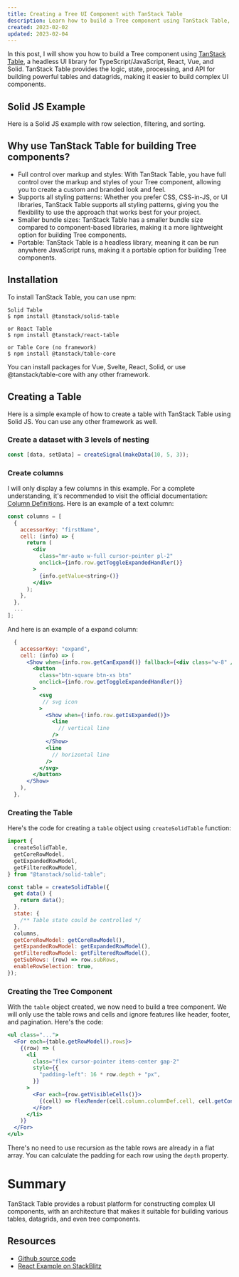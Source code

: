 ```yaml
---
title: Creating a Tree UI Component with TanStack Table
description: Learn how to build a Tree component using TanStack Table, a headless UI library for TypeScript/JavaScript, React, Vue, and Solid.
created: 2023-02-02
updated: 2023-02-04
---
```



In this post, I will show you how to build a Tree component using [TanStack Table](https://tanstack.com/table/v8), a headless UI library for TypeScript/JavaScript, React, Vue, and Solid. TanStack Table provides the logic, state, processing, and API for building powerful tables and datagrids, making it easier to build complex UI components.

## Solid JS Example

Here is a Solid JS example with row selection, filtering, and sorting.

<SolidTree client:idle />

## Why use TanStack Table for building Tree components?

- Full control over markup and styles: With TanStack Table, you have full control over the markup and styles of your Tree component, allowing you to create a custom and branded look and feel.
- Supports all styling patterns: Whether you prefer CSS, CSS-in-JS, or UI libraries, TanStack Table supports all styling patterns, giving you the flexibility to use the approach that works best for your project.
- Smaller bundle sizes: TanStack Table has a smaller bundle size compared to component-based libraries, making it a more lightweight option for building Tree components.
- Portable: TanStack Table is a headless library, meaning it can be run anywhere JavaScript runs, making it a portable option for building Tree components.

## Installation

To install TanStack Table, you can use npm:

```
Solid Table
$ npm install @tanstack/solid-table

or React Table
$ npm install @tanstack/react-table

or Table Core (no framework)
$ npm install @tanstack/table-core

```

You can install packages for Vue, Svelte, React, Solid, or use @tanstack/table-core with any other framework.

## Creating a Table

Here is a simple example of how to create a table with TanStack Table using Solid JS. You can use any other framework as well.

### Create a dataset with 3 levels of nesting

```ts
const [data, setData] = createSignal(makeData(10, 5, 3));
```

### Create columns

I will only display a few columns in this example. For a complete understanding, it's recommended to visit the official documentation: [Column Definitions](https://tanstack.com/table/v8/docs/guide/column-defs).
Here is an example of a text column:

```jsx
const columns = [
  {
    accessorKey: "firstName",
    cell: (info) => {
      return (
        <div
          class="mr-auto w-full cursor-pointer pl-2"
          onclick={info.row.getToggleExpandedHandler()}
        >
          {info.getValue<string>()}
        </div>
      );
    },
  },
  ...
];
```

And here is an example of a expand column:

```jsx
  {
    accessorKey: "expand",
    cell: (info) => (
      <Show when={info.row.getCanExpand()} fallback={<div class="w-8" />}>
        <button
          class="btn-square btn-xs btn"
          onclick={info.row.getToggleExpandedHandler()}
        >
          <svg
           // svg icon
          >
            <Show when={!info.row.getIsExpanded()}>
              <line
                // vertical line
              />
            </Show>
            <line
              // horizontal line
            />
          </svg>
        </button>
      </Show>
    ),
  },
```

### Creating the Table

Here's the code for creating a `table` object using `createSolidTable` function:

```js
import {
  createSolidTable,
  getCoreRowModel,
  getExpandedRowModel,
  getFilteredRowModel,
} from "@tanstack/solid-table";

const table = createSolidTable({
  get data() {
    return data();
  },
  state: {
    /** Table state could be controlled */
  },
  columns,
  getCoreRowModel: getCoreRowModel(),
  getExpandedRowModel: getExpandedRowModel(),
  getFilteredRowModel: getFilteredRowModel(),
  getSubRows: (row) => row.subRows,
  enableRowSelection: true,
});
```

### Creating the Tree Component

With the `table` object created, we now need to build a tree component. We will only use the table rows and cells and ignore features like header, footer, and pagination. Here's the code:

```jsx
<ul class="...">
  <For each={table.getRowModel().rows}>
    {(row) => (
      <li
        class="flex cursor-pointer items-center gap-2"
        style={{
          "padding-left": 16 * row.depth + "px",
        }}
      >
        <For each={row.getVisibleCells()}>
          {(cell) => flexRender(cell.column.columnDef.cell, cell.getContext())}
        </For>
      </li>
    )}
  </For>
</ul>
```

There's no need to use recursion as the table rows are already in a flat array. You can calculate the padding for each row using the `depth` property.

# Summary

TanStack Table provides a robust platform for constructing complex UI components, with an architecture that makes it suitable for building various tables, datagrids, and even tree components.

## Resources

- [Github source code](https://github.com/kirrosh/.me.astro/tree/master/src/features/tree)
- [React Example on StackBlitz](https://stackblitz.com/edit/vitejs-vite-c3hd27?file=src/App.tsx)

